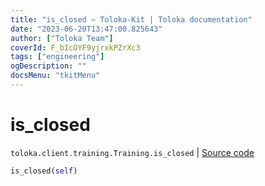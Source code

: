 ```yaml
---
title: "is_closed — Toloka-Kit | Toloka documentation"
date: "2023-06-20T13:47:00.825643"
author: ["Toloka Team"]
coverId: F_bIcOYF9yjrxkPZrXc3
tags: ["engineering"]
ogDescription: ""
docsMenu: "tkitMenu"
---
```


# is_closed

`toloka.client.training.Training.is_closed` | [Source code](https://github.com/Toloka/toloka-kit/blob/v1.2.0/src/client/training.py#L120)

```python
is_closed(self)
```